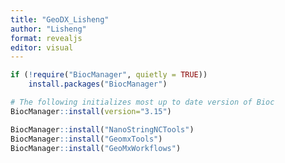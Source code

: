 ```yaml
---
title: "GeoDX_Lisheng"
author: "Lisheng"
format: revealjs
editor: visual
---
```


```r
if (!require("BiocManager", quietly = TRUE))
    install.packages("BiocManager")

# The following initializes most up to date version of Bioc
BiocManager::install(version="3.15")

BiocManager::install("NanoStringNCTools")
BiocManager::install("GeomxTools")
BiocManager::install("GeoMxWorkflows")
```
